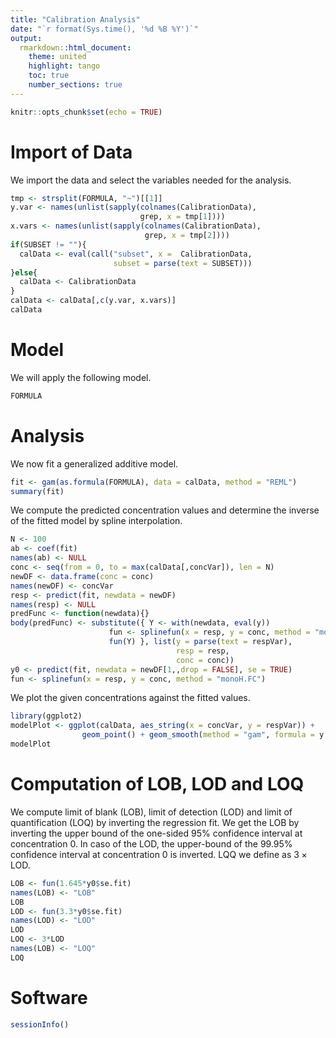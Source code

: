 ```yaml
---
title: "Calibration Analysis"
date: "`r format(Sys.time(), '%d %B %Y')`"
output:
  rmarkdown::html_document:
    theme: united
    highlight: tango
    toc: true
    number_sections: true
---
```

  
```r
knitr::opts_chunk$set(echo = TRUE)
```

# Import of Data

We import the data and select the variables needed for the analysis.
```r
tmp <- strsplit(FORMULA, "~")[[1]]
y.var <- names(unlist(sapply(colnames(CalibrationData), 
                             grep, x = tmp[1])))
x.vars <- names(unlist(sapply(colnames(CalibrationData), 
                              grep, x = tmp[2])))
if(SUBSET != ""){
  calData <- eval(call("subset", x =  CalibrationData,
                       subset = parse(text = SUBSET)))
}else{
  calData <- CalibrationData
}
calData <- calData[,c(y.var, x.vars)]
calData
```

# Model

We will apply the following model.
```r
FORMULA
```

# Analysis

We now fit a generalized additive model.
```r
fit <- gam(as.formula(FORMULA), data = calData, method = "REML")
summary(fit)
```

We compute the predicted concentration values and determine the inverse of the 
fitted model by spline interpolation.
```r
N <- 100
ab <- coef(fit)
names(ab) <- NULL
conc <- seq(from = 0, to = max(calData[,concVar]), len = N)
newDF <- data.frame(conc = conc)
names(newDF) <- concVar
resp <- predict(fit, newdata = newDF)
names(resp) <- NULL
predFunc <- function(newdata){}
body(predFunc) <- substitute({ Y <- with(newdata, eval(y))
                      fun <- splinefun(x = resp, y = conc, method = "monoH.FC")
                      fun(Y) }, list(y = parse(text = respVar),
                                     resp = resp,
                                     conc = conc))
y0 <- predict(fit, newdata = newDF[1,,drop = FALSE], se = TRUE)
fun <- splinefun(x = resp, y = conc, method = "monoH.FC")
```

We plot the given concentrations against the fitted values.
```r
library(ggplot2)
modelPlot <- ggplot(calData, aes_string(x = concVar, y = respVar)) +
                geom_point() + geom_smooth(method = "gam", formula = y ~ s(x, k = k))
modelPlot
```

# Computation of LOB, LOD and LOQ

We compute limit of blank (LOB), limit of detection (LOD) and limit of 
quantification (LOQ) by inverting the regression fit. We get the LOB by inverting 
the upper bound of the one-sided 95\% confidence interval at concentration $0$. 
In caso of the LOD, the upper-bound of the 99.95\% confidence interval at 
concentration $0$ is inverted. LQQ we define as $3\times\textrm{LOD}$.
```r
LOB <- fun(1.645*y0$se.fit)
names(LOB) <- "LOB"
LOB
LOD <- fun(3.3*y0$se.fit)
names(LOD) <- "LOD"
LOD
LOQ <- 3*LOD
names(LOB) <- "LOQ"
LOQ
```

# Software

```r
sessionInfo()
```

